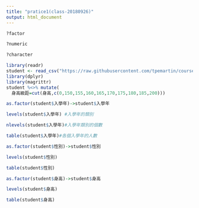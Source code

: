 ```yaml
---
title: "pratice1(class-20180926)"
output: html_document
---
```


```r
?factor
```

```r
?numeric
```

```r
?character
```


```r
library(readr)
student <- read_csv("https://raw.githubusercontent.com/tpemartin/course-107-1-programming-for-data-science/master/data/student.csv")
library(dplyr)
library(magrittr)
student %<>% mutate(
  身高級距=cut(身高,c(0,150,155,160,165,170,175,180,185,200)))
```

```r
as.factor(student$入學年)->student$入學年
```

```r
levels(student$入學年) #入學年的類別
```
```r
nlevels(student$入學年)#入學年類別的個數
```


```r
table(student$入學年)#各個入學年的人數
```
```r
as.factor(student$性別)->student$性別
```
```r
levels(student$性別)
```
```r
table(student$性別)
```

```r
as.factor(student$身高)->student$身高
```
```r
levels(student$身高)
```
```r
table(student$身高)
```


